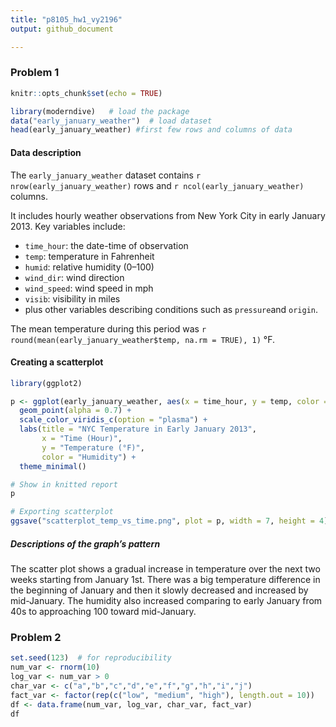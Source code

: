 ```yaml
---
title: "p8105_hw1_vy2196"
output: github_document

---
```


### Problem 1
```r
knitr::opts_chunk$set(echo = TRUE)

library(moderndive)   # load the package
data("early_january_weather")  # load dataset
head(early_january_weather) #first few rows and columns of data
```

#### Data description
The `early_january_weather` dataset contains `r nrow(early_january_weather)` rows and `r ncol(early_january_weather)` columns. 

It includes hourly weather observations from New York City in early January 2013. 
Key variables include:

- `time_hour`: the date-time of observation  
- `temp`: temperature in Fahrenheit  
- `humid`: relative humidity (0–100)  
- `wind_dir`: wind direction
- `wind_speed`: wind speed in mph  
- `visib`: visibility in miles  
- plus other variables describing conditions such as `pressure`and `origin`.

The mean temperature during this period was 
`r round(mean(early_january_weather$temp, na.rm = TRUE), 1)` °F.

#### Creating a scatterplot

```r
library(ggplot2)

p <- ggplot(early_january_weather, aes(x = time_hour, y = temp, color = humid)) +
  geom_point(alpha = 0.7) +
  scale_color_viridis_c(option = "plasma") +
  labs(title = "NYC Temperature in Early January 2013",
       x = "Time (Hour)",
       y = "Temperature (°F)",
       color = "Humidity") +
  theme_minimal()

# Show in knitted report
p

# Exporting scatterplot
ggsave("scatterplot_temp_vs_time.png", plot = p, width = 7, height = 4)
```

##### Descriptions of the graph's pattern
The scatter plot shows a gradual increase in temperature over the next two weeks starting from January 1st. There was a big temperature difference in the beginning of January and then it slowly decreased and increased by mid-January. The humidity also increased comparing to early January from 40s to approaching 100 toward mid-January. 

### Problem 2

```r
set.seed(123)  # for reproducibility
num_var <- rnorm(10)
log_var <- num_var > 0
char_var <- c("a","b","c","d","e","f","g","h","i","j")
fact_var <- factor(rep(c("low", "medium", "high"), length.out = 10))
df <- data.frame(num_var, log_var, char_var, fact_var)
df
```


